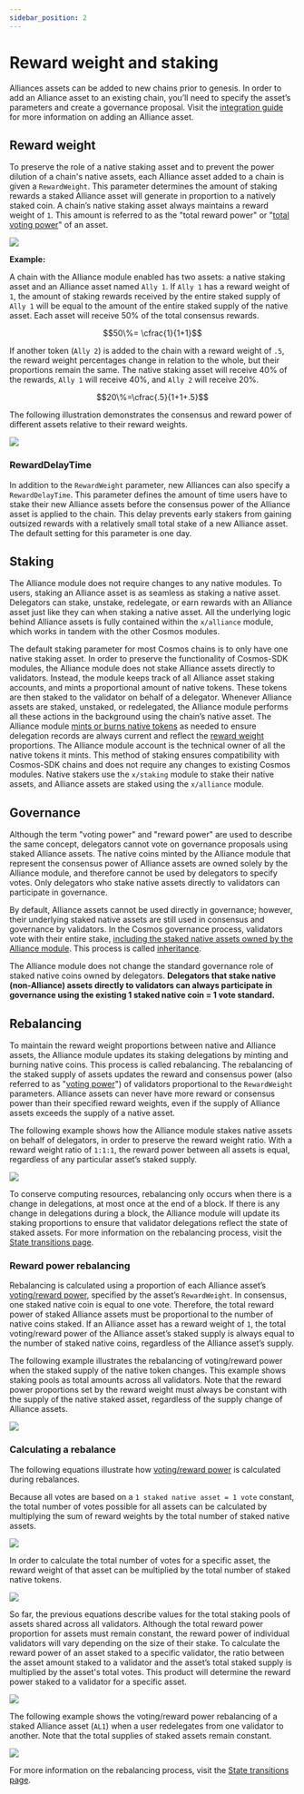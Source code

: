 ```yaml
---
sidebar_position: 2
---
```




# Reward weight and staking

Alliances assets can be added to new chains prior to genesis. In order to add an Alliance asset to an existing chain, you’ll need to specify the asset’s parameters and create a governance proposal. Visit the [integration guide](../guides/create.mdx) for more information on adding an Alliance asset.

## Reward weight

To preserve the role of a native staking asset and to prevent the power dilution of a chain's native assets, each Alliance asset added to a chain is given a  `RewardWeight`. This parameter determines the amount of staking rewards a staked Alliance asset will generate in proportion to a natively staked coin. A chain’s native staking asset always maintains a reward weight of `1`. This amount is referred to as the "total reward power"  or "[total voting power](#governance)" of an asset. 

![](/img/alliance/voting-power.png)

**Example:**

A chain with the Alliance module enabled has two assets: a native staking asset and an Alliance asset named `Ally 1`. If `Ally 1` has a reward weight of `1`,  the amount of staking rewards received by the entire staked supply of `Ally 1` will be equal to the amount of the entire staked supply of the native asset. Each asset will receive 50% of the total consensus rewards.

$$50\%= \cfrac{1}{1+1}$$

If another token (`Ally 2`) is added to the chain with a reward weight of `.5`, the reward weight percentages change in relation to the whole, but their proportions remain the same. The native staking asset will receive 40% of the rewards, `Ally 1` will receive 40%, and `Ally 2` will receive 20%.

$$20\%=\cfrac{.5}{1+1+.5}$$

The following illustration demonstrates the consensus and reward power of different assets relative to their reward weights. 

![](/img/alliance/gov-power.png)


### RewardDelayTime

In addition to the `RewardWeight` parameter, new Alliances can also specify a `RewardDelayTime`. This parameter defines the amount of time users have to stake their new Alliance assets before the consensus power of the Alliance asset is applied to the chain. This delay prevents early stakers from gaining outsized rewards with a relatively small total stake of a new Alliance asset. The default setting for this parameter is one day.

## Staking

The Alliance module does not require changes to any native modules. To users, staking an Alliance asset is as seamless as staking a native asset. Delegators can stake, unstake, redelegate, or earn rewards with an Alliance asset just like they can when staking a native asset. All the underlying logic behind Alliance assets is fully contained within the `x/alliance` module, which works in tandem with the other Cosmos modules.

The default staking parameter for most Cosmos chains is to only have one native staking asset. In order to preserve the functionality of Cosmos-SDK modules, the Alliance module does not stake Alliance assets directly to validators. Instead, the module keeps track of all Alliance asset staking accounts, and mints a proportional amount of native tokens. These tokens are then staked to the validator on behalf of a delegator. Whenever Alliance assets are staked, unstaked, or redelegated, the Alliance module performs all these actions in the background using the chain’s native asset. The Alliance module [mints or burns native tokens](#rebalancing) as needed to ensure delegation records are always current and reflect the [reward weight](#reward-weight) proportions. The Alliance module account is the technical owner of all the native tokens it mints. This method of staking ensures compatibility with Cosmos-SDK chains and does not require any changes to existing Cosmos modules. Native stakers use the `x/staking` module to stake their native assets, and Alliance assets are staked using the `x/alliance` module.

## Governance

<Admonition type="tip" icon="✅" title="Alliance assets and governance">
Although the term "voting power" and "reward power" are used to describe the same concept, delegators cannot vote on governance proposals using staked Alliance assets. The native coins minted by the Alliance module that represent the consensus power of Alliance assets are owned solely by the Alliance module, and therefore cannot be used by delegators to specify votes. Only delegators who stake native assets directly to validators can participate in governance. 
</Admonition>

By default, Alliance assets cannot be used directly in governance; however, their underlying staked native assets are still used in consensus and governance by validators. In the Cosmos governance process, validators vote with their entire stake, [including the staked native assets owned by the Alliance module](#staking). This process is called [inheritance](https://docs.cosmos.network/main/modules/gov#inheritance).

The Alliance module does not change the standard governance role of staked native coins owned by delegators. **Delegators that stake native (non-Alliance) assets directly to validators can always participate in governance using the existing 1 staked native coin = 1 vote standard.** 


## Rebalancing

To maintain the reward weight proportions between native and Alliance assets, the Alliance module updates its staking delegations by minting and burning native coins. This process is called rebalancing. The rebalancing of the staked supply of assets updates the reward and consensus power (also referred to as "[voting power](#governance)") of validators proportional to the `RewardWeight` parameters. Alliance assets can never have more reward or consensus power than their specified reward weights, even if the supply of Alliance assets exceeds the supply of a native asset. 

The following example shows how the Alliance module stakes native assets on behalf of delegators, in order to preserve the reward weight ratio. With a reward weight ratio of `1:1:1`, the reward power between all assets is equal, regardless of any particular asset’s staked supply. 

![](/img/alliance/staking-example.png)

To conserve computing resources, rebalancing only occurs when there is a change in delegations, at most once at the end of a block. If there is any change in delegations during a block, the Alliance module will update its staking proportions to ensure that validator delegations reflect the state of staked assets. For more information on the rebalancing process, visit the [State transitions page](../tech/transitions.mdx).

### Reward power rebalancing

Rebalancing is calculated using a proportion of each Alliance asset’s [voting/reward power](#governance), specified by the asset’s `RewardWeight`. In consensus, one staked native coin is equal to one vote. Therefore, the total reward power of staked Alliance assets must be proportional to the number of native coins staked. If an Alliance asset has a reward weight of `1`, the total voting/reward power of the Alliance asset’s staked supply is always equal to the number of staked native coins, regardless of the Alliance asset’s supply. 

The following example illustrates the rebalancing of voting/reward power when the staked supply of the native token changes. This example shows staking pools as total amounts across all validators. Note that the reward power proportions set by the reward weight must always be constant with the supply of the native staked asset, regardless of the supply change of Alliance assets.

![](/img/alliance/rebalance-example.png)

### Calculating a rebalance

The following equations illustrate how [voting/reward power](#governance) is calculated during rebalances.

Because all votes are based on a `1 staked native asset = 1 vote` constant, the total number of votes possible for all assets can be calculated by multiplying the sum of reward weights by the total number of staked native assets.

![](/img/alliance/votes-all-assets.png)

In order to calculate the total number of votes for a specific asset, the reward weight of that asset can be multiplied by the total number of staked native tokens.

![](/img/alliance/votes-specific-assets.png)

So far, the previous equations describe values for the total staking pools of assets shared across all validators. Although the total reward power proportion for assets must remain constant, the reward power of individual validators will vary depending on the size of their stake. To calculate the reward power of an asset staked to a specific validator, the ratio between the asset amount staked to a validator and the asset’s total staked supply is multiplied by the asset's total votes. This product will determine the reward power staked to a validator for a specific asset.

![](/img/alliance/votes-per-denom.png)

The following example shows the voting/reward power rebalancing of a staked Alliance asset (`AL1`) when a user redelegates from one validator to another. Note that the total supplies of staked assets remain constant.


![](/img/alliance/redelegation.png)

For more information on the rebalancing process, visit the [State transitions page](../tech/transitions.mdx).



